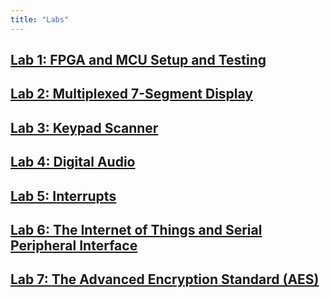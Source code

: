 ```yaml
---
title: "Labs"
---
```

## [Lab 1: FPGA and MCU Setup and Testing](/labs/lab1/lab1.qmd)
## [Lab 2: Multiplexed 7-Segment Display](/labs/lab2/lab2.qmd)
## [Lab 3: Keypad Scanner](/labs/lab3/lab3.qmd)
## [Lab 4: Digital Audio](/labs/lab4/lab4.qmd)
## [Lab 5: Interrupts](/labs/lab5/lab5.qmd)
## [Lab 6: The Internet of Things and Serial Peripheral Interface](/labs/lab6/lab6.qmd)
## [Lab 7: The Advanced Encryption Standard (AES)](/labs/lab7/lab7.qmd)
